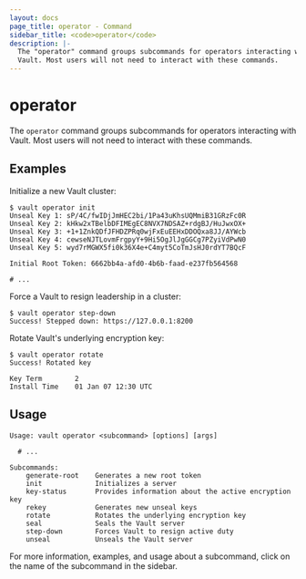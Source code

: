 ```yaml
---
layout: docs
page_title: operator - Command
sidebar_title: <code>operator</code>
description: |-
  The "operator" command groups subcommands for operators interacting with
  Vault. Most users will not need to interact with these commands.
---
```


# operator

The `operator` command groups subcommands for operators interacting with Vault.
Most users will not need to interact with these commands.

## Examples

Initialize a new Vault cluster:

```text
$ vault operator init
Unseal Key 1: sP/4C/fwIDjJmHEC2bi/1Pa43uKhsUQMmiB31GRzFc0R
Unseal Key 2: kHkw2xTBelbDFIMEgEC8NVX7NDSAZ+rdgBJ/HuJwxOX+
Unseal Key 3: +1+1ZnkQDfJFHDZPRq0wjFxEuEEHxDDOQxa8JJ/AYWcb
Unseal Key 4: cewseNJTLovmFrgpyY+9Hi5OgJlJgGGCg7PZyiVdPwN0
Unseal Key 5: wyd7rMGWX5fi0k36X4e+C4myt5CoTmJsHJ0rdYT7BQcF

Initial Root Token: 6662bb4a-afd0-4b6b-faad-e237fb564568

# ...
```

Force a Vault to resign leadership in a cluster:

```text
$ vault operator step-down
Success! Stepped down: https://127.0.0.1:8200
```

Rotate Vault's underlying encryption key:

```text
$ vault operator rotate
Success! Rotated key

Key Term        2
Install Time    01 Jan 07 12:30 UTC
```

## Usage

```text
Usage: vault operator <subcommand> [options] [args]

  # ...

Subcommands:
    generate-root    Generates a new root token
    init             Initializes a server
    key-status       Provides information about the active encryption key
    rekey            Generates new unseal keys
    rotate           Rotates the underlying encryption key
    seal             Seals the Vault server
    step-down        Forces Vault to resign active duty
    unseal           Unseals the Vault server
```

For more information, examples, and usage about a subcommand, click on the name
of the subcommand in the sidebar.
